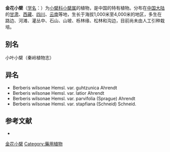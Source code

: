{{Speciesbox
| name = 金花小檗
| status = 
| status_system = 
| image =Berberis wilsonae 138-8414.jpg
| genus = Berberis
| species = wilsoniae
| authority = Hemsl.
| subdivision_ranks =[[变种|变种]]
| subdivision =
* 金花小檗 ''B. w.'' var. ''wilsonae''
* [[古宗金花小檗|古宗金花小檗]] ''B. w.'' var. ''guhtzunica''
| synonyms = ''Berberis wilsonae'' Hemsl.
}}

'''金花小檗'''（[[学名|学名]]：{{lang|la|''Berberis wilsoniae''}}）为[[小檗科|小檗科]][[小檗属|小檗属]]的植物，是中国的特有植物。分布在[[中国大陆|中国大陆]]的[[甘肃|甘肃]]、[[西藏|西藏]]、[[四川|四川]]、[[云南|云南]]等地，生长于海拔1,000米至4,000米的地区，多生在路边、河滩、灌丛中、石山、山坡、栎林缘、松林和沟边，目前尚未由人工引种栽培。

== 别名 ==
小叶小檗（秦岭植物志）

== 异名 ==
* Berberis wilsonae Hemsl. var. guhtzunica Ahrendt
* Berberis wilsonae Hemsl. var. latior Ahrendt
* Berberis wilsonae Hemsl. var. parvifolia (Sprague) Ahrendt
* Berberis wilsonae Hemsl. var. stapfiana (Schneid) Schneid.

== 参考文献 ==
<div class="references-small">
* {{cite web| url =http://www.bioinfo.cn/db05/KmzwSpecies.php?action=view&id=1177| title =金花小檗（原变种）| work =《中国高等植物数据库全库》| publisher =中国科学院微生物研究所| author =昆明植物研究所| accessdate =2009-02-22| deadurl =yes| archiveurl =https://web.archive.org/web/20160305030413/http://www.bioinfo.cn/db05/KmzwSpecies.php?action=view&id=1177| archivedate =2016-03-05}}
</div>
{{Taxonbar}}

[[Category:小檗属|金花小檗]]
[[Category:藥用植物|Category:藥用植物]]

{{植物小作品}}